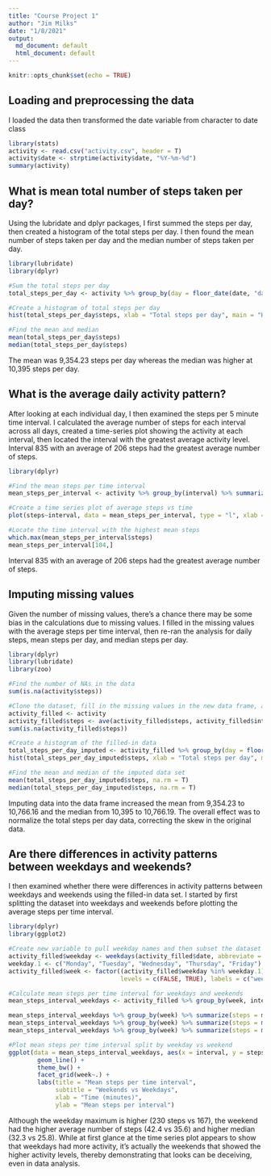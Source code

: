 ```yaml
---
title: "Course Project 1"
author: "Jim Milks"
date: "1/8/2021"
output:
  md_document: default
  html_document: default
---
```


```r
knitr::opts_chunk$set(echo = TRUE)
```

## Loading and preprocessing the data

I loaded the data then transformed the date variable from character to date class

```r
library(stats)
activity <- read.csv("activity.csv", header = T)
activity$date <- strptime(activity$date, "%Y-%m-%d")
summary(activity)
```

## What is mean total number of steps taken per day?
Using the lubridate and dplyr packages, I first summed the steps per day, then created a histogram of the total steps per day. I then found the mean number of steps taken per day and the median number of steps taken per day.

```r
library(lubridate)
library(dplyr)

#Sum the total steps per day
total_steps_per_day <- activity %>% group_by(day = floor_date(date, "day")) %>% summarize(steps = sum(steps, na.rm = T))

#Create a histogram of total steps per day
hist(total_steps_per_day$steps, xlab = "Total steps per day", main = "Histogram of total steps taken per day")

#Find the mean and median
mean(total_steps_per_day$steps)
median(total_steps_per_day$steps)
```
The mean was 9,354.23 steps per day whereas the median was higher at 10,395 steps per day.

## What is the average daily activity pattern?
After looking at each individual day, I then examined the steps per 5 minute time interval. I calculated the average number of steps for each interval across all days, created a time-series plot showing the activity at each interval, then located the interval with the greatest average activity level. Interval 835 with an average of 206 steps had the greatest average number of steps.

```r
library(dplyr)

#Find the mean steps per time interval
mean_steps_per_interval <- activity %>% group_by(interval) %>% summarize(steps = mean(steps, na.rm = T))

#Create a time series plot of average steps vs time
plot(steps~interval, data = mean_steps_per_interval, type = "l", xlab = "Time interval (minutes)", ylab = "Mean number of steps", main = "Mean number of steps vs Time", lwd = 1.5)

#Locate the time interval with the highest mean steps
which.max(mean_steps_per_interval$steps)
mean_steps_per_interval[104,]
```
Interval 835 with an average of 206 steps had the greatest average number of steps.

## Imputing missing values
Given the number of missing values, there's a chance there may be some bias in the calculations due to missing values. I filled in the missing values with the average steps per time interval, then re-ran the analysis for daily steps, mean steps per day, and median steps per day.

```r
library(dplyr)
library(lubridate)
library(zoo)

#Find the number of NAs in the data
sum(is.na(activity$steps))

#Clone the dataset, fill in the missing values in the new data frame, and check to ensure all the NA have been replaced
activity_filled <- activity
activity_filled$steps <- ave(activity_filled$steps, activity_filled$interval, FUN = na.aggregate)
sum(is.na(activity_filled$steps))

#Create a histogram of the filled-in data
total_steps_per_day_imputed <- activity_filled %>% group_by(day = floor_date(date, "day")) %>% summarize(steps = sum(steps, na.rm = T))
hist(total_steps_per_day_imputed$steps, xlab = "Total steps per day", main = "Histogram of total steps per day with imputed data")

#Find the mean and median of the imputed data set
mean(total_steps_per_day_imputed$steps, na.rm = T)
median(total_steps_per_day_imputed$steps, na.rm = T)
```
Imputing data into the data frame increased the mean from 9,354.23 to 10,766.16 and the median from 10,395 to 10,766.19. The overall effect was to normalize the total steps per day data, correcting the skew in the original data.

## Are there differences in activity patterns between weekdays and weekends?
I then examined whether there were differences in activity patterns between weekdays and weekends using the filled-in data set. I started by first splitting the dataset into weekdays and weekends before plotting the average steps per time interval.
```r
library(dplyr)
library(ggplot2)

#Create new variable to pull weekday names and then subset the dataset based on weekday or weekend
activity_filled$weekday <- weekdays(activity_filled$date, abbreviate = FALSE)
weekday.1 <- c("Monday", "Tuesday", "Wednesday", "Thursday", "Friday")
activity_filled$week <- factor((activity_filled$weekday %in% weekday.1), 
                               levels = c(FALSE, TRUE), labels = c("weekend", "weekday"))

#Calculate mean steps per time interval for weekdays and weekends
mean_steps_interval_weekdays <- activity_filled %>% group_by(week, interval) %>% summarize(steps = mean(steps))

mean_steps_interval_weekdays %>% group_by(week) %>% summarize(steps = mean(steps))
mean_steps_interval_weekdays %>% group_by(week) %>% summarize(steps = median(steps))
mean_steps_interval_weekdays %>% group_by(week) %>% summarize(steps = max(steps))

#Plot mean steps per time interval split by weekday vs weekend
ggplot(data = mean_steps_interval_weekdays, aes(x = interval, y = steps)) +
        geom_line() +
        theme_bw() +
        facet_grid(week~.) +
        labs(title = "Mean steps per time interval",
             subtitle = "Weekends vs Weekdays",
             xlab = "Time (minutes)",
             ylab = "Mean steps per interval")
```

Although the weekday maximum is higher (230 steps vs 167), the weekend had the higher average number of steps (42.4 vs 35.6) and higher median (32.3 vs 25.8). While at first glance at the time series plot appears to show that weekdays had more activity, it's actually the weekends that showed the higher activity levels, thereby demonstrating that looks can be deceiving, even in data analysis.